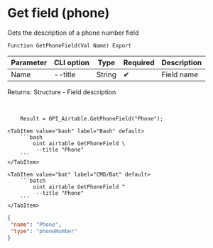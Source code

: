 ﻿---
sidebar_position: 9
description:  Gets the description of a phone number fieldСтраницы
keywords: [1C, 1С, 1С:Enterprise, 1С:Enterprise 8.3, API, Integration, Services, Exchange, OneScript, CLI, Airtable]
---


# Get field (phone)
 Gets the description of a phone number field



`Function GetPhoneField(Val Name) Export`

  | Parameter | CLI option | Type | Required | Description |
  |-|-|-|-|-|
  | Name | --title | String | &#x2714; | Field name |

  
  Returns:  Structure - Field description

<br/>




```bsl title="1C:Enterprise/OneScript code example"
    Result = OPI_Airtable.GetPhoneField("Phone");
```
 

 <Tabs>
  
    <TabItem value="bash" label="Bash" default>
        ```bash
            oint airtable GetPhoneField \
             --title "Phone"
        ```
    </TabItem>
  
    <TabItem value="bat" label="CMD/Bat" default>
        ```batch
            oint airtable GetPhoneField ^
             --title "Phone"
        ```
    </TabItem>
</Tabs>


```json title="Result"
{
 "name": "Phone",
 "type": "phoneNumber"
}
```
